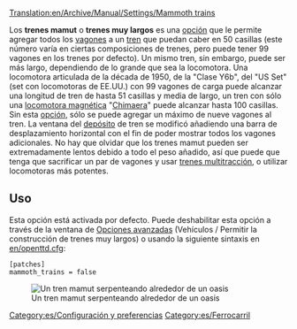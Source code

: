 [[Translation:en/Archive/Manual/Settings/Mammoth trains]]

Los '''trenes mamut''' o '''trenes muy largos''' es una [[es/Archive/Manual/Settings/Opciones avanzadas|opción]] que le permite agregar todos los [[es/Manual/Base Set/Vehicles/Trenes|vagones]] a un [[es/Manual/Base Set/Vehicles/Trenes|tren]] que puedan caber en 50 casillas (este número varía en ciertas composiciones de trenes, pero puede tener 99 vagones en los trenes por defecto). Un mismo tren, sin embargo, puede ser más largo, dependiendo de lo grande que sea la locomotora. Una locomotora articulada de la década de 1950, de la "Clase Y6b", del "US Set" (set con locomotoras de EE.UU.) con 99 vagones de carga puede alcanzar una longitud de tren de hasta 51 casillas y  media de largo, un tren con sólo una [[es/Manual/Base Set/MagLev|locomotora magnética]] "[[es/Manual/Base Set/Vehicles/Lev4 'Chimaera'|Chimaera]]" puede alcanzar hasta 100 casillas. Sin esta [[es/Archive/Manual/Settings/Opciones avanzadas|opción]], sólo se puede agregar un máximo de nueve vagones al tren. La ventana del [[es/Manual/Depósitos|depósito]] de tren se modificó añadiendo una barra de desplazamiento horizontal con el fin de poder mostrar todos los vagones adicionales. No hay que olvidar que los trenes mamut pueden ser extremadamente lentos debido a todo el peso añadido, así que puede que tenga que sacrificar un par de vagones y usar [[es/Archive/Manual/Settings/Trenes Multitracción|trenes multitracción]], o utilizar locomotoras más potentes.

== Uso ==
Esta opción está activada por defecto. Puede deshabilitar esta opción a través de la ventana de [[es/Archive/Manual/Settings/Opciones avanzadas/Vehículos#Permitir la construcción de trenes muy largos|Opciones avanzadas]] (Vehículos / Permitir la construcción de trenes muy largos) o usando la siguiente sintaxis en [[en/openttd.cfg]]:
<pre>
[patches]
mammoth_trains = false
</pre>
[[File:en/MammothTrains.png|center|none|frame|Un tren mamut serpenteando alrededor de un oasis]]

[[Category:es/Configuración y preferencias]]
[[Category:es/Ferrocarril]]